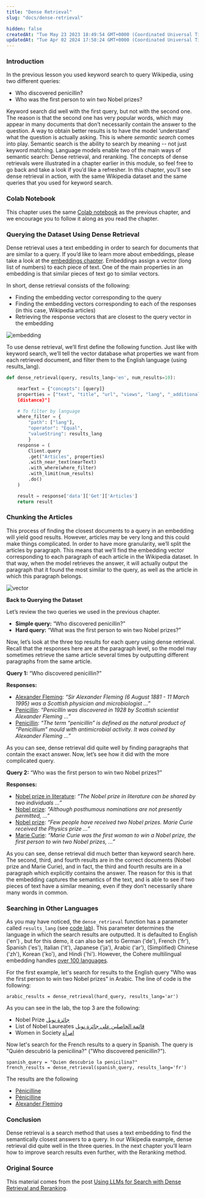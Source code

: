 ```yaml
---
title: "Dense Retrieval"
slug: "docs/dense-retrieval"

hidden: false
createdAt: "Tue May 23 2023 18:49:54 GMT+0000 (Coordinated Universal Time)"
updatedAt: "Tue Apr 02 2024 17:58:24 GMT+0000 (Coordinated Universal Time)"
---
```

### Introduction

In the previous lesson you used keyword search to query Wikipedia, using two different queries:

- Who discovered penicillin?
- Who was the first person to win two Nobel prizes?

Keyword search did well with the first query, but not with the second one. The reason is that the second one has very popular words, which may appear in many documents that don’t necessarily contain the answer to the question. A way to obtain better results is to have the model ‘understand’ what the question is actually asking. This is where _semantic search_ comes into play. Semantic search is the ability to search by meaning -- not just keyword matching. Language models enable two of the main ways of semantic search: Dense retrieval, and reranking. The concepts of dense retrievals were illustrated in a chapter earlier in this module, so feel free to go back and take a look if you’d like a refresher. In this chapter, you'll see dense retrieval in action, with the same Wikipedia dataset and the same queries that you used for keyword search.

### Colab Notebook

This chapter uses the same [Colab notebook](https://colab.research.google.com/github/cohere-ai/notebooks/blob/main/notebooks/llmu/End_To_End_Wikipedia_Search.ipynb) as the previous chapter, and we encourage you to follow it along as you read the chapter.

### Querying the Dataset Using Dense Retrieval

Dense retrieval uses a text embedding in order to search for documents that are similar to a query. If you’d like to learn more about embeddings, please take a look at the [embeddings chapter](/docs/text-embeddings). Embeddings assign a vector (long list of numbers) to each piece of text. One of the main properties in an embedding is that similar pieces of text go to similar vectors.

In short, dense retrieval consists of the following:

- Finding the embedding vector corresponding to the query
- Finding the embedding vectors corresponding to each of the responses (in this case, Wikipedia articles)
- Retrieving the response vectors that are closest to the query vector in the embedding

<img src='../../../assets/images/8aae2ca-image.png' alt='embedding' />


To use dense retrieval, we’ll first define the following function. Just like with keyword search, we’ll tell the vector database what properties we want from each retrieved document, and filter them to the English language (using results_lang).

```python PYTHON
def dense_retrieval(query, results_lang='en', num_results=10):

    nearText = {"concepts": [query]}
    properties = ["text", "title", "url", "views", "lang", "_additional
    {distance}"]

    # To filter by language
    where_filter = {
        "path": ["lang"],
        "operator": "Equal",
        "valueString": results_lang
        }
    response = (
        Client.query
        .get("Articles", properties)
        .with_near_text(nearText)
        .with_where(where_filter)
        .with_limit(num_results)
        .do()
    )

    result = response['data']['Get']['Articles']
    return result
```

### Chunking the Articles

This process of finding the closest documents to a query in an embedding will yield good results. However, articles may be very long and this could make things complicated. In order to have more granularity, we’ll split the articles by paragraph. This means that we’ll find the embedding vector corresponding to each paragraph of each article in the Wikipedia dataset. In that way, when the model retrieves the answer, it will actually output the paragraph that it found the most similar to the query, as well as the article in which this paragraph belongs.


<img src='../../../assets/images/6546148-image.png' alt='vector' />

**Back to Querying the Dataset**

Let’s review the two queries we used in the previous chapter.

- **Simple query:** “Who discovered penicillin?”
- **Hard query:** “What was the first person to win two Nobel prizes?”

Now, let’s look at the three top results for each query using dense retrieval. Recall that the responses here are at the paragraph level, so the model may sometimes retrieve the same article several times by outputting different paragraphs from the same article.

**Query 1:** “Who discovered penicillin?”

**Responses:**

- [Alexander Fleming](https://en.wikipedia.org/wiki?curid=1937): _“Sir Alexander Fleming (6 August 1881 - 11 March 1995) was a Scottish physician and microbiologist …”_
- [Penicillin](https://en.wikipedia.org/wiki?curid=23312): _“Penicillin was discovered in 1928 by Scottish scientist Alexander Fleming …”_
- [Penicillin](https://en.wikipedia.org/wiki?curid=23312): _“The term “penicillin” is defined as the natural product of “Penicillium” mould with antimicrobial activity. It was coined by Alexander Fleming ...”_

As you can see, dense retrieval did quite well by finding paragraphs that contain the exact answer. Now, let’s see how it did with the more complicated query.

**Query 2:** “Who was the first person to win two Nobel prizes?”

**Responses:**

- [Nobel prize in literature](<>): _“The Nobel prize in literature can be shared by two individuals …”_
- [Nobel prize](https://en.wikipedia.org/wiki?curid=23385442): _“Although posthumous nominations are not presently permitted, …”_
- [Nobel prize](https://en.wikipedia.org/wiki?curid=23385442): _“Few people have received two Nobel prizes. Marie Curie received the Physics prize …”_
- [Marie Curie](https://en.wikipedia.org/wiki?curid=20408): _“Marie Curie was the first woman to win a Nobel prize, the first person to win two Nobel prizes, …”_

As you can see, dense retrieval did much better than keyword search here. The second, third, and fourth results are in the correct documents (Nobel prize and Marie Curie), and in fact, the third and fourth results are in a paragraph which explicitly contains the answer. The reason for this is that the embedding captures the semantics of the text, and is able to see if two pieces of text have a similar meaning, even if they don’t necessarily share many words in common.

### Searching in Other Languages

As you may have noticed, the `dense_retrieval` function has a parameter called `results_lang` (see [code lab](https://colab.research.google.com/github/cohere-ai/notebooks/blob/main/notebooks/End_To_End_Wikipedia_Search.ipynb#scrollTo=kbeNQtzAMagI&line=2&uniqifier=1)).  This parameter determines the language in which the search results are outputted. It is defaulted to English ('en') , but for this demo, it can also be set to German ('de'), French ('fr'), Spanish ('es'), Italian ('it'), Japanese ('ja'), Arabic ('ar'), (Simplified) Chinese ('zh'), Korean ('ko'), and Hindi ('hi'). However, the Cohere multilingual embedding handles [over 100 languages](https://cohere.com/blog/multilingual/).

For the first example, let's search for results to the English query "Who was the first person to win two Nobel prizes" in Arabic. The line of code is the following:

```
arabic_results = dense_retrieval(hard_query, results_lang='ar')
```

As you can see in the lab, the top 3 are the following:

- Nobel Prize [جائزة نوبل](https://ar.wikipedia.org/wiki?curid=1979)
- List of Nobel Laureates [قائمة الحاصلين على جائزة نوبل](https://ar.wikipedia.org/wiki?curid=1064904)
- Women in Society [امرأة](https://ar.wikipedia.org/wiki?curid=21220)

Now let's search for the French results to a query in Spanish. The query is "Quién descubrió la penicilina?" ("Who discovered penicillin?").

```
spanish_query = "Quien descubrio la penicilina?"
french_results = dense_retrieval(spanish_query, results_lang='fr')
```

The results are the following

- [Pénicilline](https://fr.wikipedia.org/wiki?curid=92634)
- [Pénicilline](https://fr.wikipedia.org/wiki?curid=92634)
- [Alexander Fleming](https://fr.wikipedia.org/wiki?curid=27093)

### Conclusion

Dense retrieval is a search method that uses a text embedding to find the semantically closest answers to a query. In our Wikipedia example, dense retrieval did quite well in the three queries. In the next chapter you’ll learn how to improve search results even further, with the Reranking method.

### Original Source

This material comes from the post [Using LLMs for Search with Dense Retrieval and Reranking](https://txt.cohere.com/using-llms-for-search/).
